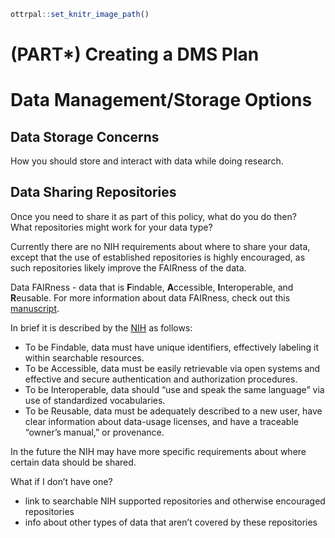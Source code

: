 
```r
ottrpal::set_knitr_image_path()
```

# (PART\*) Creating a DMS Plan {-}


# Data Management/Storage Options

## Data Storage Concerns
How you should store and interact with data while doing research.  

## Data Sharing Repositories

Once you need to share it as part of this policy, what do you do then?  
What repositories might work for your data type?

Currently there are no NIH requirements about where to share your data, except that the use of established repositories is highly encouraged, as such repositories likely improve the FAIRness of the data.

<div class = "dictionary">
Data FAIRness - data that is **F**indable, **A**ccessible, **I**nteroperable, and **R**eusable. For more information about data FAIRness, check out  this [manuscript](https://www.nature.com/articles/sdata201618).

In brief it is described by the [NIH](https://datascience.nih.gov/sites/default/files/NIH_Strategic_Plan_for_Data_Science_Final_508.pdf) as follows:

- To be Findable, data must have unique identifiers, effectively
labeling it within searchable resources.
- To be Accessible, data must be easily retrievable via open systems
and effective and secure authentication and authorization
procedures.
-  To be Interoperable, data should “use and speak the same
language” via use of standardized vocabularies.
- To be Reusable, data must be adequately described to a new user,
have clear information about data-usage licenses, and have a
traceable “owner’s manual,” or provenance.

</div>

In the future the NIH may have more specific requirements about where certain data should be shared. 





What if I don't have one? 



- link to searchable NIH supported repositories and otherwise encouraged repositories
- info about other types of data that aren't covered by these repositories





